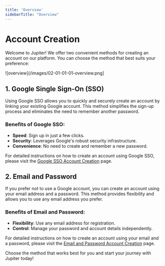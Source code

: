 ```yaml
---
title: 'Overview'
sidebarTitle: "Overview"
---
```


# Account Creation

Welcome to Jupiter! We offer two convenient methods for creating an account on our platform. You can choose the method that best suits your preference:

![overview](/images/02-01-01-01-overview.png]

## 1. Google Single Sign-On (SSO)

Using Google SSO allows you to quickly and securely create an account by linking your existing Google account. This method simplifies the sign-up process and eliminates the need to remember another password.

### Benefits of Google SSO:
- **Speed**: Sign up in just a few clicks.
- **Security**: Leverages Google's robust security infrastructure.
- **Convenience**: No need to create and remember a new password.

For detailed instructions on how to create an account using Google SSO, please visit the [Google SSO Account Creation](./google-sso) page.

## 2. Email and Password

If you prefer not to use a Google account, you can create an account using your email address and a password. This method provides flexibility and allows you to use any email address you prefer.

### Benefits of Email and Password:
- **Flexibility**: Use any email address for registration.
- **Control**: Manage your password and account details independently.

For detailed instructions on how to create an account using your email and a password, please visit the [Email and Password Account Creation](./email-pwd) page.

Choose the method that works best for you and start your journey with Jupiter today!